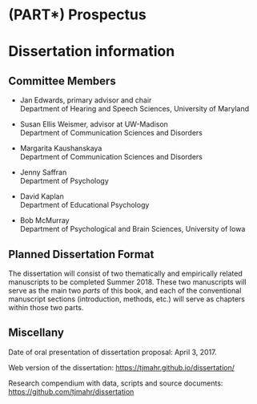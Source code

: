 (PART\*) Prospectus {#part-prospectus .unnumbered}
========================================================================

Dissertation information
========================================================================

Committee Members {#committee-members .unnumbered}
------------------------------------------------------------------------

  - Jan Edwards, primary advisor and chair  \
    Department of Hearing and Speech Sciences, University of Maryland
    
  - Susan Ellis Weismer, advisor at UW-Madison  \
    Department of Communication Sciences and Disorders
    
  - Margarita Kaushanskaya  \
    Department of Communication Sciences and Disorders
    
  - Jenny Saffran   \
    Department of Psychology
  
  - David Kaplan   \
    Department of Educational Psychology
  
  - Bob McMurray  \
    Department of Psychological and Brain Sciences, University of Iowa


Planned Dissertation Format {#planned-dissertation-format .unnumbered}
------------------------------------------------------------------------

The dissertation will consist of two thematically and empirically
related manuscripts to be completed Summer 2018. These two manuscripts
will serve as the main two *parts* of this book, and each of the conventional
manuscript sections (introduction, methods, etc.) will serve as chapters
within those two parts. 

Miscellany {.unnumbered}
------------------------------------------------------------------------

Date of oral presentation of dissertation proposal: April 3, 2017.

Web version of the dissertation:
<https://tjmahr.github.io/dissertation/>

Research compendium with data, scripts and source documents:
<https://github.com/tjmahr/dissertation>



